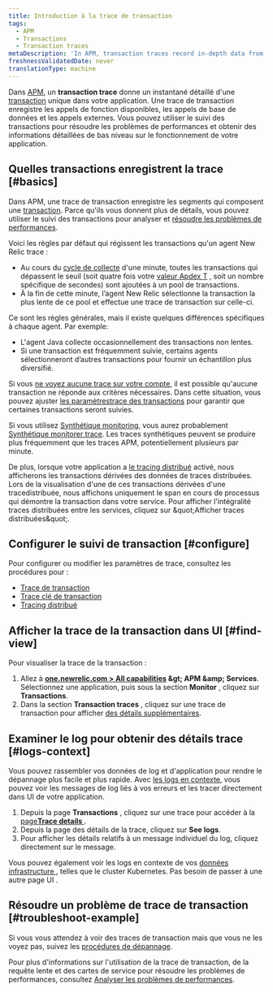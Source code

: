 ```yaml
---
title: Introduction à la trace de transaction
tags:
  - APM
  - Transactions
  - Transaction traces
metaDescription: 'In APM, transaction traces record in-depth data from your application''s slowest HTTP requests and database queries.'
freshnessValidatedDate: never
translationType: machine
---
```


Dans [APM](/docs/apm/new-relic-apm), un <DNT>**transaction trace**</DNT> donne un instantané détaillé d&apos;une [transaction](/docs/apm/transactions/intro-transactions/transactions-new-relic-apm) unique dans votre application. Une trace de transaction enregistre les appels de fonction disponibles, les appels de base de données et les appels externes. Vous pouvez utiliser le suivi des transactions pour résoudre les problèmes de performances et obtenir des informations détaillées de bas niveau sur le fonctionnement de votre application.

## Quelles transactions enregistrent la trace [#basics]

Dans APM, une trace de transaction enregistre les segments qui composent une [transaction](/docs/apm/transactions/intro-transactions/transactions-new-relic-apm). Parce qu&apos;ils vous donnent plus de détails, vous pouvez utiliser le suivi des transactions pour analyser et [résoudre les problèmes de performances](#troubleshoot-example).

Voici les règles par défaut qui régissent les transactions qu&apos;un agent New Relic trace :

* Au cours du [cycle de collecte](/docs/new-relic-solutions/get-started/glossary/#harvest-cycle) d&apos;une minute, toutes les transactions qui dépassent le seuil (soit quatre fois votre [valeur Apdex T](/docs/apm/new-relic-apm/apdex/apdex-measuring-user-satisfaction) , soit un nombre spécifique de secondes) sont ajoutées à un pool de transactions.
* À la fin de cette minute, l’agent New Relic sélectionne la transaction la plus lente de ce pool et effectue une trace de transaction sur celle-ci.

Ce sont les règles générales, mais il existe quelques différences spécifiques à chaque agent. Par exemple:

* L&apos;agent Java collecte occasionnellement des transactions non lentes.
* Si une transaction est fréquemment suivie, certains agents sélectionneront d’autres transactions pour fournir un échantillon plus diversifié.

Si vous [ne voyez aucune trace sur votre compte](/docs/apm/transactions/transaction-traces/troubleshooting-not-seeing-transaction-traces), il est possible qu&apos;aucune transaction ne réponde aux critères nécessaires. Dans cette situation, vous pouvez ajuster [les paramètrestrace des transactions](/docs/apm/transactions/transaction-traces/configure-transaction-traces) pour garantir que certaines transactions seront suivies.

Si vous utilisez [Synthétique monitoring](/docs/synthetics/new-relic-synthetics/getting-started/new-relic-synthetics), vous aurez probablement [Synthétique monitorer trace](/docs/synthetics/new-relic-synthetics/using-monitors/collect-synthetic-transaction-traces). Les traces synthétiques peuvent se produire plus fréquemment que les traces APM, potentiellement plusieurs par minute.

De plus, lorsque votre application a [le tracing distribué](/docs/distributed-tracing/concepts/introduction-distributed-tracing) activé, nous afficherons les transactions dérivées des données de traces distribuées. Lors de la visualisation d&apos;une de ces transactions dérivées d&apos;une tracedistribuée, nous affichons uniquement le span en cours de processus qui démontre la transaction dans votre service. Pour afficher l&apos;intégralité traces distribuées entre les services, cliquez sur &amp;quot;Afficher traces distribuées&amp;quot;.

## Configurer le suivi de transaction [#configure]

Pour configurer ou modifier les paramètres de trace, consultez les procédures pour :

* [Trace de transaction](/docs/apm/transactions/transaction-traces/configure-transaction-traces)
* [Trace clé de transaction](/docs/apm/transactions/transaction-traces/configure-transaction-traces#key-txns)
* [Tracing distribué](/docs/distributed-tracing/concepts/quick-start)

## Afficher la trace de la transaction dans UI [#find-view]

Pour visualiser la trace de la transaction :

1. Allez à <DNT>**[one.newrelic.com &gt; All capabilities](https://one.newrelic.com/all-capabilities) &amp;gt; APM &amp;amp; Services**</DNT>. Sélectionnez une application, puis sous la section <DNT>**Monitor**</DNT> , cliquez sur <DNT>**Transactions**</DNT>.
2. Dans la section <DNT>**Transaction traces**</DNT> , cliquez sur une trace de transaction pour afficher [des détails supplémentaires](/docs/apm/transactions/transaction-traces/transaction-traces-summary-page).

## Examiner le log pour obtenir des détails trace [#logs-context]

Vous pouvez rassembler vos données de log et d&apos;application pour rendre le dépannage plus facile et plus rapide. Avec [les logs en contexte](/docs/logs/logs-context/configure-logs-context-apm-agents/), vous pouvez voir les messages de log liés à vos erreurs et les tracer directement dans UI de votre application.

1. Depuis la page <DNT>**Transactions**</DNT> , cliquez sur une trace pour accéder à la [page<DNT>**Trace details**</DNT> ](/docs/apm/transactions/transaction-traces/transaction-traces-trace-details-page).
2. Depuis la page des détails de la trace, cliquez sur <DNT>**See logs**</DNT>.
3. Pour afficher les détails relatifs à un message individuel du log, cliquez directement sur le message.

Vous pouvez également voir les logs en contexte de vos [données infrastructure ](/docs/logs/forward-logs/forward-your-logs-using-infrastructure-agent/), telles que le cluster Kubernetes. Pas besoin de passer à une autre page UI .

## Résoudre un problème de trace de transaction [#troubleshoot-example]

Si vous vous attendez à voir des traces de transaction mais que vous ne les voyez pas, suivez les [procédures de dépannage](/docs/apm/transactions/transaction-traces/troubleshooting-not-seeing-transaction-traces).

Pour plus d&apos;informations sur l&apos;utilisation de la trace de transaction, de la requête lente et des cartes de service pour résoudre les problèmes de performances, consultez [Analyser les problèmes de performances](/docs/apm/applications-menu/features/analyze-database-instance-level-performance-issues).